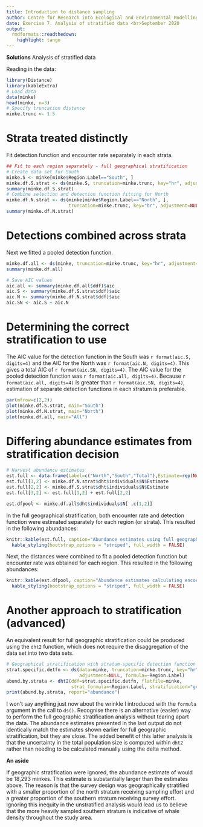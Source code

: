 ---
title: Introduction to distance sampling
author: Centre for Research into Ecological and Environmental Modelling <br> **University of St Andrews**
date: Exercise 7. Analysis of stratified data <br>September 2020
output: 
  rmdformats::readthedown:
    highlight: tango
---

<div class="alert  alert-success">
  <strong>Solutions</strong> Analysis of stratified data
</div>

Reading in the data:

```{r, message=FALSE}
library(Distance)
library(kableExtra)
# Load data
data(minke)
head(minke, n=3)
# Specify truncation distance
minke.trunc <- 1.5
```

# Strata treated distinctly

Fit detection function and encounter rate separately in each strata. 

```{r, echo=T, eval=T, message=FALSE}
## Fit to each region separately - full geographical stratification
# Create data set for South
minke.S <- minke[minke$Region.Label=="South", ]
minke.df.S.strat <- ds(minke.S, truncation=minke.trunc, key="hr", adjustment=NULL)
summary(minke.df.S.strat)
# Combine selection and detection function fitting for North
minke.df.N.strat <- ds(minke[minke$Region.Label=="North", ],
                       truncation=minke.trunc, key="hr", adjustment=NULL)
summary(minke.df.N.strat)
```

# Detections combined across strata

Next we fitted a pooled detection function. 

```{r, echo=T, eval=T, message=FALSE}
minke.df.all <- ds(minke, truncation=minke.trunc, key="hr", adjustment=NULL)
summary(minke.df.all)
```

```{r, echo=F, eval=T}
# Save AIC values
aic.all <- summary(minke.df.all$ddf)$aic
aic.S <- summary(minke.df.S.strat$ddf)$aic
aic.N <- summary(minke.df.N.strat$ddf)$aic
aic.SN <- aic.S + aic.N

```

# Determining the correct stratification to use

The AIC value for the detection function in the South was `r format(aic.S, digits=4)` and the AIC for the North was `r format(aic.N, digits=4)`. This gives a total AIC of `r format(aic.SN, digits=4)`. The AIC value for the pooled detection function was `r format(aic.all, digits=4)`. Because `r format(aic.all, digits=4)` is greater than `r format(aic.SN, digits=4)`, estimation of separate detection functions in each stratum is preferable. 

```{r, echo=F}
par(mfrow=c(2,2))
plot(minke.df.S.strat, main="South")
plot(minke.df.N.strat, main="North")
plot(minke.df.all, main="All")
```

# Differing abundance estimates from stratification decision

```{r, echo=F}
# Harvest abundance estimates
est.full <- data.frame(Label=c("North","South","Total"),Estimate=rep(NA,3))
est.full[1,2] <- minke.df.N.strat$dht$individuals$N$Estimate
est.full[2,2] <- minke.df.S.strat$dht$individuals$N$Estimate
est.full[3,2] <- est.full[1,2] + est.full[2,2]

est.dfpool <- minke.df.all$dht$individuals$N[ ,c(1,2)]
```

In the full geographical stratification, both encounter rate and detection function were estimated separately for each region (or strata). This resulted in the following abundances:

```{r, echo=FALSE}
knitr::kable(est.full, caption="Abundance estimates using full geographical stratification.", digits=0) %>%
  kable_styling(bootstrap_options = "striped", full_width = FALSE)
```

Next, the distances were combined to fit a pooled detection function but encounter rate was obtained for each region. This resulted in the following abundances:

```{r, echo=FALSE}
knitr::kable(est.dfpool, caption="Abundance estimates calculating encounter rate by strata and a pooled detection function.", digits=0) %>%
  kable_styling(bootstrap_options = "striped", full_width = FALSE)
```

# Another approach to stratification (advanced)

An equivalent result for full geographic stratification could be produced using the `dht2` function, which does not require the disaggregation of the data set into two data sets.

```{r, echo=T, eval=T, message=FALSE}
# Geographical stratification with stratum-specific detection function 
strat.specific.detfn <- ds(data=minke, truncation=minke.trunc, key="hr", 
                           adjustment=NULL, formula=~Region.Label)
abund.by.strata <- dht2(ddf=strat.specific.detfn, flatfile=minke, 
                        strat_formula=~Region.Label, stratification="geographical")
print(abund.by.strata, report="abundance")
```

I won't say anything just now about the wrinkle I introduced with the `formula` argument in the call to `ds()`.  Recognise there is an alternative (easier) way to perform the full geographic stratification analysis without tearing apart the data.  The abundance estimates presented in the last output do not identically match the estimates shown earlier for full geographic stratification, but they are close.  The added benefit of this latter analysis is that the uncertainty in the total population size is computed within `dht2` rather than needing to be calculated manually using the delta method.

<div class="alert  alert-info">
  <strong>An aside</strong> 
  <p>
If geographic stratification were ignored, the abundance estimate of would be 18,293 minkes. This estimate is substantially larger than the estimates above. The reason is that the survey design was geographically stratified with a smaller proportion of the north stratum receiving sampling effort and a greater proportion of the southern stratum receiving survey effort. Ignoring this inequity in the unstratified analysis would lead us to believe that the more heavily sampled southern stratum is indicative of whale density throughout the study area.
</div>